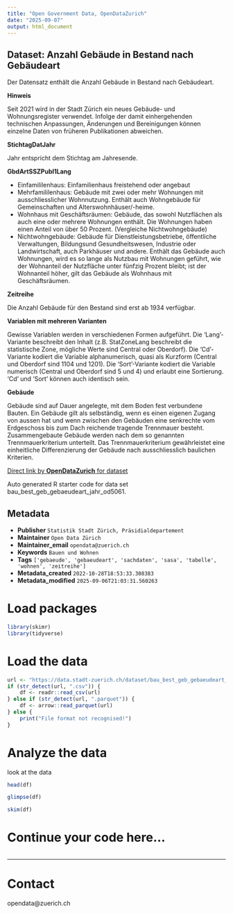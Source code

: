 ```yaml
---
title: "Open Government Data, OpenDataZurich"
date: "2025-09-07"
output: html_document
---
```


## Dataset: Anzahl Gebäude in Bestand nach Gebäudeart

Der Datensatz enthält die Anzahl Gebäude in Bestand nach Gebäudeart.

**Hinweis**


Seit 2021 wird in der Stadt Zürich ein neues Gebäude- und Wohnungsregister verwendet. Infolge der damit einhergehenden technischen Anpassungen, Änderungen und Bereinigungen können einzelne Daten von früheren Publikationen abweichen.


[]()

**StichtagDatJahr**


Jahr entspricht dem Stichtag am Jahresende.


[]()

**GbdArtSSZPubl1Lang**


- Einfamililenhaus: Einfamilienhaus freistehend oder angebaut
- Mehrfamililenhaus: Gebäude mit zwei oder mehr Wohnungen mit ausschliesslicher Wohnnutzung. Enthält auch Wohngebäude für Gemeinschaften und Alterswohnhäuser/-heime.
- Wohnhaus mit Geschäftsräumen: Gebäude, das sowohl Nutzflächen als auch eine oder mehrere Wohnungen enthält. Die Wohnungen haben einen Anteil von über 50 Prozent. (Vergleiche Nichtwohngebäude)
- Nichtwohngebäude: Gebäude für Dienstleistungsbetriebe, öffentliche Verwaltungen, Bildungsund Gesundheitswesen, Industrie oder Landwirtschaft, auch Parkhäuser und andere. Enthält das Gebäude auch Wohnungen, wird es so lange als Nutzbau mit Wohnungen geführt, wie der Wohnanteil der Nutzfläche unter fünfzig Prozent bleibt; ist der Wohnanteil höher, gilt das Gebäude als Wohnhaus mit Geschäftsräumen.


[]()

**Zeitreihe**

Die Anzahl Gebäude für den Bestand sind erst ab 1934 verfügbar.

[]()

**Variablen mit mehreren Varianten**


Gewisse Variablen werden in verschiedenen Formen aufgeführt. Die 'Lang'-Variante beschreibt den Inhalt (z.B. StatZoneLang beschreibt die statistische Zone, mögliche Werte sind Central oder Oberdorf). Die 'Cd'-Variante kodiert die Variable alphanumerisch, quasi als Kurzform (Central und Oberdorf sind 1104 und 1201). Die 'Sort'-Variante kodiert die Variable numerisch (Central und Oberdorf sind 5 und 4) und erlaubt eine Sortierung. 'Cd' und 'Sort' können auch identisch sein.


[]()

**Gebäude**


Gebäude sind auf Dauer angelegte, mit dem Boden fest verbundene Bauten. Ein Gebäude gilt als selbständig, wenn es einen eigenen Zugang von aussen hat und wenn zwischen den Gebäuden eine senkrechte vom Erdgeschoss bis zum Dach reichende tragende Trennmauer besteht. Zusammengebaute Gebäude werden nach dem so genannten Trennmauerkriterium unterteilt. Das Trennmauerkriterium gewährleistet eine einheitliche Differenzierung der Gebäude nach ausschliesslich baulichen Kriterien.


[]()



[Direct link by **OpenDataZurich** for dataset](https://data.stadt-zuerich.ch/dataset/bau_best_geb_gebaeudeart_jahr_od5061)

Auto generated R starter code for data set bau_best_geb_gebaeudeart_jahr_od5061.

## Metadata

- **Publisher** `Statistik Stadt Zürich, Präsidialdepartement`
- **Maintainer** `Open Data Zürich`
- **Maintainer_email** `opendata@zuerich.ch`
- **Keywords** `Bauen und Wohnen`
- **Tags** `['gebaeude', 'gebaeudeart', 'sachdaten', 'sasa', 'tabelle', 'wohnen', 'zeitreihe']`
- **Metadata_created** `2022-10-28T18:53:33.308383`
- **Metadata_modified** `2025-09-06T21:03:31.560263`


# Load packages

```r
library(skimr)
library(tidyverse)
```

# Load the data

```r
url <- "https://data.stadt-zuerich.ch/dataset/bau_best_geb_gebaeudeart_jahr_od5061/download/BAU506OD5061.csv"
if (str_detect(url, ".csv")) {
    df <- readr::read_csv(url)
} else if (str_detect(url, ".parquet")) {
    df <- arrow::read_parquet(url)
} else {
    print("File format not recognised!")
}
```

# Analyze the data

look at the data
```r
head(df)
```

```r
glimpse(df)
```

```r
skim(df)
```

# Continue your code here...

```r

```

------------------------------------------------------------------------

# Contact

opendata@zuerich.ch
